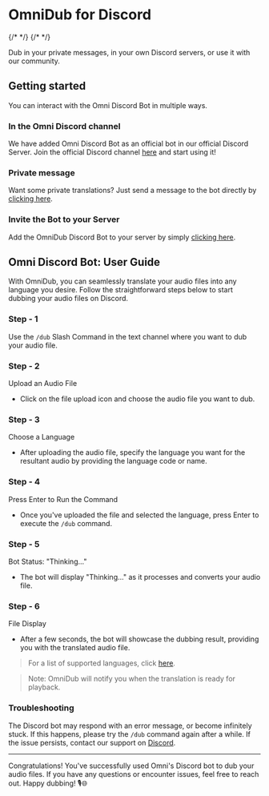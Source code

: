 
# OmniDub for Discord

<div style={{
    display: 'flex',
    alignItems: 'center',
    justifyContent: 'center',
    margin: '1.5rem'
}}>
{/* <Bleed> */}
    <ReactPlayer style={{
        width: '100%'
    }} url='https://youtu.be/VrKg1WPw9LU' autoPlay muted={true} controls={true}/>
{/* </Bleed> */}
</div>

Dub in your private messages, in your own Discord servers, or use it with our community.

## Getting started

You can interact with the Omni Discord Bot in multiple ways.

### In the Omni Discord channel

We have added Omni Discord Bot as an official bot in our official Discord Server. Join the official Discord channel [here](https://discord.gg/2QUhbAKyku) and start using it!

### Private message

Want some private translations? Just send a message to the bot directly by [clicking here](https://discordapp.com/users/1176584649569476618).

### Invite the Bot to your Server

Add the OmniDub Discord Bot to your server by simply [clicking here](https://discord.com/api/oauth2/authorize?client_id=1176584649569476618&permissions=964757425216&scope=bot%20applications.commands).


## Omni Discord Bot: User Guide

With OmniDub, you can seamlessly translate your audio files into any language you desire. Follow the straightforward steps below to start dubbing your audio files on Discord.

### Step - 1
Use the `/dub` Slash Command in the text channel where you want to dub your audio file.

### Step - 2
Upload an Audio File
- Click on the file upload icon and choose the audio file you want to dub.

### Step - 3
Choose a Language
- After uploading the audio file, specify the language you want for the resultant audio by providing the language code or name.

### Step - 4
Press Enter to Run the Command
- Once you've uploaded the file and selected the language, press Enter to execute the `/dub` command.

### Step - 5
Bot Status: "Thinking..."
- The bot will display "Thinking..." as it processes and converts your audio file.

### Step - 6
File Display
- After a few seconds, the bot will showcase the dubbing result, providing you with the translated audio file.

> For a list of supported languages, click [here](./supported-languages).

> Note: OmniDub will notify you when the translation is ready for playback.

### Troubleshooting

The Discord bot may respond with an error message, or become infinitely stuck. If this happens, please try the `/dub` command again after a while. If the issue persists, contact our support on [Discord](https://discord.gg/8a3A2EcrEC).

---

Congratulations! You've successfully used Omni's Discord bot to dub your audio files. If you have any questions or encounter issues, feel free to reach out. Happy dubbing! 🎙️🌐